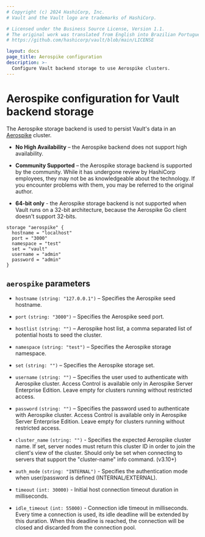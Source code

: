 ```yaml
---
# Copyright (c) 2024 HashiCorp, Inc.
# Vault and the Vault logo are trademarks of HashiCorp.

# Licensed under the Business Source License, Version 1.1.
# The original work was translated from English into Brazilian Portuguese.
# https://github.com/hashicorp/vault/blob/main/LICENSE

layout: docs
page_title: Aerospike configuration
description: >-
  Configure Vault backend storage to use Aerospike clusters.
---
```


# Aerospike configuration for Vault backend storage

The Aerospike storage backend is used to persist Vault's data in an
[Aerospike][aerospike] cluster.

- **No High Availability** – the Aerospike backend does not support high
  availability.

- **Community Supported** – the Aerospike storage backend is supported by the
  community. While it has undergone review by HashiCorp employees, they may not
  be as knowledgeable about the technology. If you encounter problems with them,
  you may be referred to the original author.

- **64-bit only** - the Aerospike storage backend is not supported when Vault runs
  on a 32-bit architecture, because the Aerospike Go client doesn't support 32-bits.

```hcl
storage "aerospike" {
  hostname = "localhost"
  port = "3000"
  namespace = "test"
  set = "vault"
  username = "admin"
  password = "admin"
}
```

## `aerospike` parameters

- `hostname` `(string: "127.0.0.1")` – Specifies the Aerospike seed hostname.

- `port` `(string: "3000")` – Specifies the Aerospike seed port.

- `hostlist` `(string: "")` – Aerospike host list, a comma separated list of potential hosts to seed the cluster.

- `namespace` `(string: "test")` – Specifies the Aerospike storage namespace.

- `set` `(string: "")` – Specifies the Aerospike storage set.

- `username` `(string: "")` – Specifies the user used to authenticate with Aerospike
  cluster. Access Control is available only in Aerospike Server Enterprise Edition.
  Leave empty for clusters running without restricted access.

- `password` `(string: "")` – Specifies the password used to authenticate with Aerospike
  cluster. Access Control is available only in Aerospike Server Enterprise Edition.
  Leave empty for clusters running without restricted access.

- `cluster_name` `(string: "")` - Specifies the expected Aerospike cluster name. If set, server nodes must return this cluster ID in order to
  join the client's view of the cluster. Should only be set when connecting to servers that
  support the "cluster-name" info command. (v3.10+)

- `auth_mode` `(string: "INTERNAL")` - Specifies the authentication mode when user/password is defined (INTERNAL/EXTERNAL).

- `timeout` `(int: 30000)` - Initial host connection timeout duration in milliseconds.

- `idle_timeout` `(int: 55000)` - Connection idle timeout in milliseconds. Every time a connection is used, its idle
  deadline will be extended by this duration. When this deadline is reached,
  the connection will be closed and discarded from the connection pool.

[aerospike]: https://www.aerospike.com/
